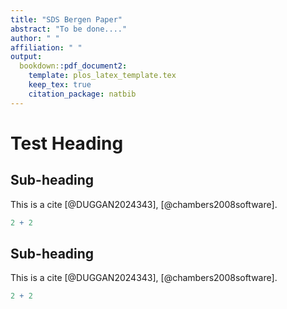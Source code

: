 ```yaml
---
title: "SDS Bergen Paper"
abstract: "To be done...."
author: " "
affiliation: " "
output: 
  bookdown::pdf_document2:
    template: plos_latex_template.tex
    keep_tex: true
    citation_package: natbib
---
```


# Test Heading



## Sub-heading


This is a cite [@DUGGAN2024343], [@chambers2008software].


```r
2 + 2
```

\newpage
## Sub-heading


This is a cite [@DUGGAN2024343], [@chambers2008software].


```r
2 + 2
```